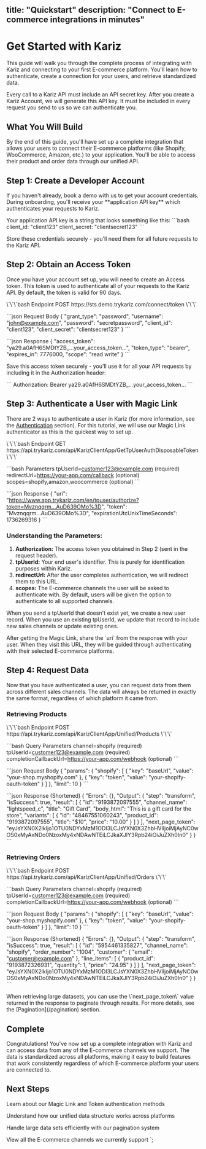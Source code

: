 title: "Quickstart"
description: "Connect to E-commerce integrations in minutes"
---

# Get Started with Kariz

This guide will walk you through the complete process of integrating with Kariz and connecting to your first E-commerce platform. You'll learn how to authenticate, create a connection for your users, and retrieve standardized data.

<Note>
Every call to a Kariz API must include an API secret key. After you create a Kariz Account, we will generate this API key. It must be included in every request you send to us so we can authenticate you.
</Note>

## What You Will Build

By the end of this guide, you'll have set up a complete integration that allows your users to connect their E-commerce platforms (like Shopify, WooCommerce, Amazon, etc.) to your application. You'll be able to access their product and order data through our unified API.

## Step 1: Create a Developer Account

<Steps>
  <Step title="Book a Demo">
    If you haven't already, book a demo with us to get your account credentials.
  </Step>
  <Step title="Receive API Key">
    During onboarding, you'll receive your **application API key** which authenticates your requests to Kariz.
  </Step>
</Steps>

Your application API key is a string that looks something like this:
\`\`\`bash
client_id: "client123"
client_secret: "clientsecret123"
\`\`\`

Store these credentials securely - you'll need them for all future requests to the Kariz API.

## Step 2: Obtain an Access Token

Once you have your account set up, you will need to create an Access token. This token is used to authenticate all of your requests to the Kariz API. By default, the token is valid for 90 days.

<CodeGroup>
\`\`\`bash Endpoint
POST https://sts.demo.trykariz.com/connect/token
\`\`\`

\`\`\`json Request Body
{
  "grant_type": "password",
  "username": "john@example.com",
  "password": "secretpassword",
  "client_id": "client123",
  "client_secret": "clientsecret123"
}
\`\`\`

\`\`\`json Response
{
  "access_token": "ya29.a0AfH6SMDtYZB_...your_access_token...",
  "token_type": "bearer",
  "expires_in": 7776000,
  "scope": "read write"
}
\`\`\`
</CodeGroup>

Save this access token securely - you'll use it for all your API requests by including it in the Authorization header:

\`\`\`
Authorization: Bearer ya29.a0AfH6SMDtYZB_...your_access_token...
\`\`\`

## Step 3: Authenticate a User with Magic Link

There are 2 ways to authenticate a user in Kariz (for more information, see the [Authentication](/authentication) section). For this tutorial, we will use our Magic Link authenticator as this is the quickest way to set up.

<CodeGroup>
\`\`\`bash Endpoint
GET https://api.trykariz.com/api/KarizClientApp/GetTpUserAuthDisposableToken
\`\`\`

\`\`\`bash Parameters
tpUserId=customer123@example.com (required)
redirectUrl=https://your-app.com/callback (optional)
scopes=shopify,amazon,woocommerce (optional)
\`\`\`

\`\`\`json Response
{
  "uri": "https://www.app.trykariz.com/en/tpuser/authorize?token=Mvznqqrm...AuD639OMo%3D",
  "token": "Mvznqqrm...AuD639OMo%3D",
  "expirationUtcUnixTimeSeconds": 1736269316
}
\`\`\`
</CodeGroup>

### Understanding the Parameters:

1. **Authorization:** The access token you obtained in Step 2 (sent in the request header).
2. **tpUserId:** Your end user's identifier. This is purely for identification purposes within Kariz.
3. **redirectUrl:** After the user completes authentication, we will redirect them to this URL.
4. **scopes:** The E-commerce channels the user will be asked to authenticate with. By default, users will be given the option to authenticate to all supported channels.

<Note>
When you send a tpUserId that doesn't exist yet, we create a new user record. When you use an existing tpUserId, we update that record to include new sales channels or update existing ones.
</Note>

After getting the Magic Link, share the \`uri\` from the response with your user. When they visit this URL, they will be guided through authenticating with their selected E-commerce platforms.

## Step 4: Request Data

Now that you have authenticated a user, you can request data from them across different sales channels. The data will always be returned in exactly the same format, regardless of which platform it came from.

### Retrieving Products

<CodeGroup>
\`\`\`bash Endpoint
POST https://api.trykariz.com/api/KarizClientApp/Unified/Products
\`\`\`

\`\`\`bash Query Parameters
channel=shopify (required)
tpUserId=customer123@example.com (required)
completionCallbackUrl=https://your-app.com/webhook (optional)
\`\`\`

\`\`\`json Request Body
{
  "params": {
    "shopify": [
      {
        "key": "baseUrl",
        "value": "your-shop.myshopify.com"
      },
      {
        "key": "token",
        "value": "your-shopify-oauth-token"
      }
    ]
  },
  "limit": 10
}
\`\`\`

\`\`\`json Response (Shortened)
{
  "Errors": {},
  "Output": {
    "step": "transform",
    "isSuccess": true,
    "result": [
      {
        "id": "9193872097555",
        "channel_name": "lightspeed_c",
        "title": "Gift Card",
        "body_html": "This is a gift card for the store",
        "variants": [
          {
            "id": "48467551060243",
            "product_id": "9193872097555",
            "title": "$10",
            "price": "10.00"
          }
        ]
      }
    ],
    "next_page_token": "eyJsYXN0X2lkIjo1OTU0NDYxMzM1ODI3LCJsYXN0X3ZhbHVlIjoiMjAyNC0wOS0xMyAxNDo0NzoxMy4xNDAwNTEiLCJkaXJlY3Rpb24iOiJuZXh0In0"
  }
}
\`\`\`
</CodeGroup>

### Retrieving Orders

<CodeGroup>
\`\`\`bash Endpoint
POST https://api.trykariz.com/api/KarizClientApp/Unified/Orders
\`\`\`

\`\`\`bash Query Parameters
channel=shopify (required)
tpUserId=customer123@example.com (required)
completionCallbackUrl=https://your-app.com/webhook (optional)
\`\`\`

\`\`\`json Request Body
{
  "params": {
    "shopify": [
      {
        "key": "baseUrl",
        "value": "your-shop.myshopify.com"
      },
      {
        "key": "token",
        "value": "your-shopify-oauth-token"
      }
    ]
  },
  "limit": 10
}
\`\`\`

\`\`\`json Response (Shortened)
{
  "Errors": {},
  "Output": {
    "step": "transform",
    "isSuccess": true,
    "result": [
      {
        "id": "5954461335827",
        "channel_name": "shopify",
        "order_number": "1004",
        "customer": {
          "email": "customer@example.com"
        },
        "line_items": [
          {
            "product_id": "9193872326931",
            "quantity": 1,
            "price": "24.95"
          }
        ]
      }
    ],
    "next_page_token": "eyJsYXN0X2lkIjo1OTU0NDYxMzM1ODI3LCJsYXN0X3ZhbHVlIjoiMjAyNC0wOS0xMyAxNDo0NzoxMy4xNDAwNTEiLCJkaXJlY3Rpb24iOiJuZXh0In0"
  }
}
\`\`\`
</CodeGroup>

<Note>
When retrieving large datasets, you can use the \`next_page_token\` value returned in the response to paginate through results. For more details, see the [Pagination](/pagination) section.
</Note>

## Complete

Congratulations! You've now set up a complete integration with Kariz and can access data from any of the E-commerce channels we support. The data is standardized across all platforms, making it easy to build features that work consistently regardless of which E-commerce platform your users are connected to.

## Next Steps

<CardGroup cols={2}>
  <Card 
    title="Authentication Methods" 
    icon="key" 
    href="/authentication">
    Learn about our Magic Link and Token authentication methods
  </Card>
  
  <Card 
    title="Data Models" 
    icon="database" 
    href="/datamodels">
    Understand how our unified data structure works across platforms
  </Card>
  
  <Card 
    title="Pagination" 
    icon="page" 
    href="/pagination">
    Handle large data sets efficiently with our pagination system
  </Card>
  
  <Card 
    title="Supported Channels" 
    icon="store" 
    href="https://runkariz.com/integrations">
    View all the E-commerce channels we currently support
  </Card>
</CardGroup>`;
